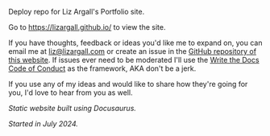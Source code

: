 Deploy repo for Liz Argall's Portfolio site.

Go to https://lizargall.github.io/ to view the site.

If you have thoughts, feedback or ideas you'd like me to expand on, you can email me at liz@lizargall.com or create an issue in the [GitHub repository of this website](https://github.com/lizargall/lizargall.github.io/issues). If issues ever need to be moderated I'll use the [Write the Docs Code of Conduct](https://www.writethedocs.org/conf/portland/2025/code-of-conduct/) as the framework, AKA don't be a jerk.

If you use any of my ideas and would like to share how they're going for you, I'd love to hear from you as well.


*Static website built using Docusaurus.*

*Started in July 2024.*
